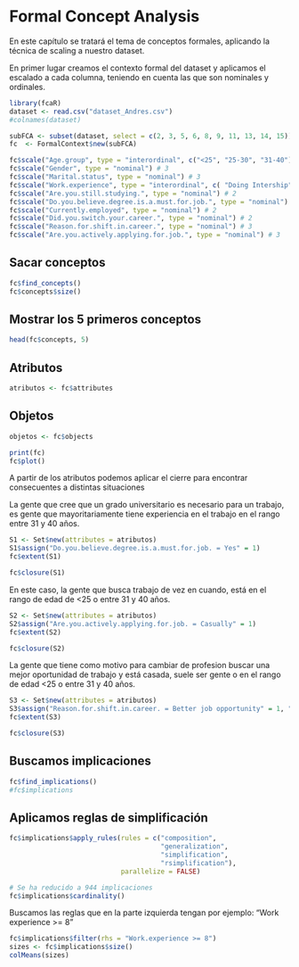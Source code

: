 # Formal Concept Analysis

En este capítulo se tratará el tema de conceptos formales, aplicando la técnica de scaling a nuestro dataset.

En primer lugar creamos el contexto formal del dataset y aplicamos el escalado a cada columna, teniendo en cuenta las que son nominales y ordinales.

```r
library(fcaR)
dataset <- read.csv("dataset_Andres.csv")
#colnames(dataset)
```

```r
subFCA <- subset(dataset, select = c(2, 3, 5, 6, 8, 9, 11, 13, 14, 15))
fc  <- FormalContext$new(subFCA)

fc$scale("Age.group", type = "interordinal", c("<25", "25-30", "31-40")) 
fc$scale("Gender", type = "nominal") # 3
fc$scale("Marital.status", type = "nominal") # 3
fc$scale("Work.experience", type = "interordinal", c( "Doing Intership", "Fresher", "1-2years", "3+ years", "8")) # 5
fc$scale("Are.you.still.studying.", type = "nominal") # 2
fc$scale("Do.you.believe.degree.is.a.must.for.job.", type = "nominal") # 3
fc$scale("Currently.employed", type = "nominal") # 2
fc$scale("Did.you.switch.your.career.", type = "nominal") # 2
fc$scale("Reason.for.shift.in.career.", type = "nominal") # 3
fc$scale("Are.you.actively.applying.for.job.", type = "nominal") # 3
```

## Sacar conceptos 
```r
fc$find_concepts()
fc$concepts$size()
```


## Mostrar los 5 primeros conceptos
```r
head(fc$concepts, 5)
```


## Atributos
```r
atributos <- fc$attributes
```

## Objetos
```r
objetos <- fc$objects
```

```r
print(fc)
fc$plot()
```


A partir de los atributos podemos aplicar el cierre para encontrar consecuentes a distintas situaciones

La gente que cree que un grado universitario es necesario para un trabajo, es gente que mayoritariamente tiene experiencia en el trabajo en el rango entre 31 y 40 años.
```r
S1 <- Set$new(attributes = atributos)
S1$assign("Do.you.believe.degree.is.a.must.for.job. = Yes" = 1)
fc$extent(S1) 

fc$closure(S1)
```


En este caso, la gente que busca trabajo de vez en cuando, está en el rango de edad de <25 o entre 31 y 40 años.
```r
S2 <- Set$new(attributes = atributos)
S2$assign("Are.you.actively.applying.for.job. = Casually" = 1)
fc$extent(S2) 

fc$closure(S2)
```

La gente que tiene como motivo para cambiar de profesion buscar una mejor oportunidad de trabajo y está casada, suele ser gente o en el rango de edad <25 o entre 31 y 40 años.
```r
S3 <- Set$new(attributes = atributos)
S3$assign("Reason.for.shift.in.career. = Better job opportunity" = 1, "Marital.status = Married" = 1)
fc$extent(S3) 

fc$closure(S3)
```


## Buscamos implicaciones
```r
fc$find_implications()
#fc$implications
```


## Aplicamos reglas de simplificación
```r
fc$implications$apply_rules(rules = c("composition",
                                      "generalization",
                                      "simplification",
                                      "rsimplification"),
                            parallelize = FALSE)

# Se ha reducido a 944 implicaciones
fc$implications$cardinality()
```

Buscamos las reglas que en la parte izquierda tengan por ejemplo: "Work experience >= 8"
```r
fc$implications$filter(rhs = "Work.experience >= 8")
sizes <- fc$implications$size()
colMeans(sizes)
```